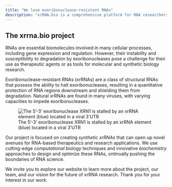 ```yaml
---
title: "We love exoribonuclease-resistant RNAs"
description: "xrRNA.bio is a comprehensive platform for RNA researchers and enthusiasts alike."
---
```


## The xrrna.bio project

RNAs are essential biomolecules involved in many cellular processes, including gene expression and regulation. However, their instability and susceptibility to degradation by exoribonucleases pose a challenge for their use as therapeutic agents or as tools for molecular and synthetic biology research.

Exoribonuclease-resistant RNAs (xrRNAs) are a class of structural RNAs that possess the ability to halt exoribonucleases, resulting in a quantitative protection of RNA regions downstream and shielding them from degradation. Natural xrRNAs are found in many viruses, with varying capacities to impede exoribonucleases.

::: {.column-margin}
![The 5'-3' exoribonuclease XRN1 is stalled by an xrRNA element (blue) located in a viral 3'UTR](figures/xrRNA_schema.png)
:::

Our project is focused on creating _synthetic xrRNAs_ that can open up novel avenues for RNA-based therapeutics and research applications. We use cutting-edge _computational biology_ techniques and innovative _biochemistry_ approaches to design and optimize these RNAs, ontinually pushing the boundaries of RNA science.

We invite you to explore our website to learn more about the project, our team, and our vision for the future of xrRNA research. Thank you for your interest in our work.